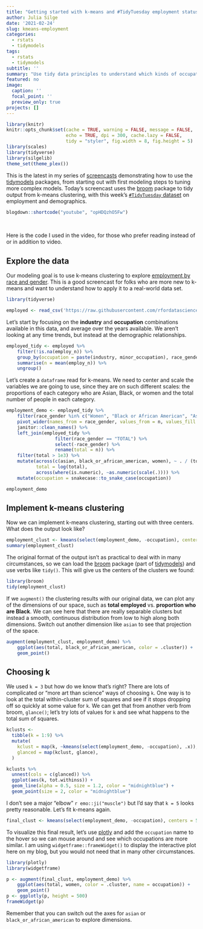 ```yaml
---
title: "Getting started with k-means and #TidyTuesday employment status"
author: Julia Silge
date: '2021-02-24'
slug: kmeans-employment
categories:
  - rstats
  - tidymodels
tags:
  - rstats
  - tidymodels
subtitle: ''
summary: "Use tidy data principles to understand which kinds of occupations are most similar in terms of demographic characteristics."
featured: no
image:
  caption: ''
  focal_point: ''
  preview_only: true
projects: []
---
```


```r
library(knitr)
knitr::opts_chunk$set(cache = TRUE, warning = FALSE, message = FALSE, 
                      echo = TRUE, dpi = 300, cache.lazy = FALSE,
                      tidy = "styler", fig.width = 8, fig.height = 5)
library(scales)
library(tidyverse)
library(silgelib)
theme_set(theme_plex())
```


This is the latest in my series of [screencasts](https://juliasilge.com/category/tidymodels/) demonstrating how to use the [tidymodels](https://www.tidymodels.org/) packages, from starting out with first modeling steps to tuning more complex models. Today's screencast uses the [broom](https://broom.tidymodels.org/) package to tidy output from k-means clustering, with this week's [`#TidyTuesday` dataset](https://github.com/rfordatascience/tidytuesday) on employment and demographics.


```r
blogdown::shortcode("youtube", "opHDQzhO5Fw")
```

</br>

Here is the code I used in the video, for those who prefer reading instead of or in addition to video.

## Explore the data

Our modeling goal is to use k-means clustering to explore [employment by race and gender](https://github.com/rfordatascience/tidytuesday/blob/master/data/2021/2021-02-23/readme.md). This is a good screencast for folks who are more new to k-means and want to understand how to apply it to a real-world data set.


```r
library(tidyverse)

employed <- read_csv('https://raw.githubusercontent.com/rfordatascience/tidytuesday/master/data/2021/2021-02-23/employed.csv')

```

Let's start by focusing on the **industry** and **occupation** combinations available in this data, and average over the years available. We aren't looking at any time trends, but instead at the demographic relationships.

```r
employed_tidy <- employed %>%
    filter(!is.na(employ_n)) %>%
    group_by(occupation = paste(industry, minor_occupation), race_gender) %>%
    summarise(n = mean(employ_n)) %>%
    ungroup()
```

Let's create a `dataframe` read for k-means. We need to center and scale the variables we are going to use, since they are on such different scales: the proportions of each category who are Asian, Black, or women and the total number of people in each category.

```r
employment_demo <- employed_tidy %>%
    filter(race_gender %in% c("Women", "Black or African American", "Asian")) %>%
    pivot_wider(names_from = race_gender, values_from = n, values_fill = 0) %>%
    janitor::clean_names() %>%
    left_join(employed_tidy %>%
                  filter(race_gender == "TOTAL") %>%
                  select(-race_gender) %>%
                  rename(total = n)) %>%
    filter(total > 1e3) %>%
    mutate(across(c(asian, black_or_african_american, women), ~ . / (total)),
           total = log(total),
           across(where(is.numeric), ~as.numeric(scale(.)))) %>%
    mutate(occupation = snakecase::to_snake_case(occupation))

employment_demo
```

## Implement k-means clustering

Now we can implement k-means clustering, starting out with three centers. What does the output look like?

```r
employment_clust <- kmeans(select(employment_demo, -occupation), centers = 3)
summary(employment_clust)
```

The original format of the output isn't as practical to deal with in many circumstances, so we can load the [broom](https://broom.tidymodels.org/) package (part of [tidymodels](https://www.tidymodels.org/)) and use verbs like `tidy()`. This will give us the centers of the clusters we found:


```r
library(broom)
tidy(employment_clust)
```

If we `augment()` the clustering results with our original data, we can plot any of the dimensions of our space, such as **total employed** vs. **proportion who are Black**. We can see here that there are really separable clusters but instead a smooth, continuous distribution from low to high along both dimensions. Switch out another dimension like `asian` to see that projection of the space.

```r
augment(employment_clust, employment_demo) %>%
    ggplot(aes(total, black_or_african_american, color = .cluster)) +
    geom_point()
```


## Choosing k

We used `k = 3` but how do we know that's right? There are lots of complicated or "more art than science" ways of choosing `k`. One way is to look at the total within-cluster sum of squares and see if it stops dropping off so quickly at some value for `k`. We can get that from another verb from broom, `glance()`; let's try lots of values for `k` and see what happens to the total sum of squares.

```r
kclusts <- 
  tibble(k = 1:9) %>%
  mutate(
    kclust = map(k, ~kmeans(select(employment_demo, -occupation), .x)),
    glanced = map(kclust, glance),
  )

kclusts %>%
  unnest(cols = c(glanced)) %>%
  ggplot(aes(k, tot.withinss)) +
  geom_line(alpha = 0.5, size = 1.2, color = "midnightblue") +
  geom_point(size = 2, color = "midnightblue")

```

I don't see a major "elbow" `r emo::ji("muscle")` but I'd say that `k = 5` looks pretty reasonable. Let's fit k-means again.

```r
final_clust <- kmeans(select(employment_demo, -occupation), centers = 5)
```

To visualize this final result, let's use [plotly](https://plotly-r.com/) and add the `occupation` name to the hover so we can mouse around and see which occupations are more similar. I am using `widgetframe::frameWidget()` to display the interactive plot here on my blog, but you would not need that in many other circumstances.

```r
library(plotly)
library(widgetframe)

p <- augment(final_clust, employment_demo) %>%
    ggplot(aes(total, women, color = .cluster, name = occupation)) +
    geom_point()
p <- ggplotly(p, height = 500)
frameWidget(p)
```


Remember that you can switch out the axes for `asian` or `black_or_african_american` to explore dimensions.



